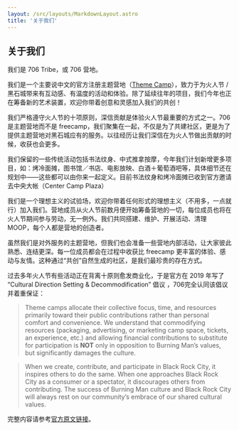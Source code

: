 ```yaml
---
layout: /src/layouts/MarkdownLayout.astro
title: '关于我们'
---
```


## 关于我们

我们是 706 Tribe，或 706 营地。

我们是一个主要说中文的官方注册主题营地（[Theme Camp](https://burningman.org/event/participate/camps/placement-process/criteria/#tc)），致力于为火人节 / 黑石城带来有互动感、有温度的活动和体验。除了延续往年的项目，我们今年也正在筹备新的艺术装置，欢迎你带着创意和灵感加入我们的共创！

我们严格遵守火人节的十项原则，深信贡献是体验火人节最重要的方式之一。706是主题营地而不是 freecamp，我们聚集在一起，不仅是为了共建社区，更是为了提供主题营地对黑石城应有的服务。以往经历让我们深信在为火人节做出贡献的时候，收获也会更多。

我们保留的一些传统活动包括书法纹身、中式推拿按摩，今年我们计划新增更多项目，如：烤冷面摊，图书馆／书店、电影放映、白酒＋葡萄酒吧等，具体细节还在规划中——这些都可以由你来一起定义。目前书法纹身和烤冷面摊已收到官方邀请去中央大帐（Center Camp Plaza）

我们是一个理想主义的试验场，欢迎你带着任何形式的理想主义（不用多，一点就行）加入我们。营地成员从火人节前数月便开始筹备营地的一切，每位成员也将在火人节期间参与劳动，无一例外。我们共同搭建、维护、开展活动、清理 MOOP，每个人都是营地的创造者。

虽然我们是对外服务的主题营地，但我们也会准备一些营地内部活动，让大家彼此熟悉、连结更深。每一位成员都会在过程中收获比 freecamp 更丰富的体验、感动与友情。这种通过“共创”自然生成的社区，是我们最珍贵的存在方式。

过去多年火人节有些活动正在背离十原则愈发商业化，于是官方在 2019 年写了 “Cultural Direction Setting & Decommodification” 倡议 ，706完全认同该倡议并着重保证：

> Theme camps allocate their collective focus, time, and resources primarily toward their public contributions rather than personal comfort and convenience. We understand that commodifying resources (packaging, advertising, or marketing camp space, tickets, an experience, etc.) and allowing financial contributions to substitute for participation is **NOT** only in opposition to Burning Man’s values, but significantly damages the culture.

> When we create, contribute, and participate in Black Rock City, it inspires others to do the same. When one approaches Black Rock City as a consumer or a spectator, it discourages others from contributing. The success of Burning Man culture and Black Rock City will always rest on our community’s embrace of our shared cultural values.

完整内容请参考[官方原文链接](https://burningman.org/event/participate/camps/cultural-direction-setting-decommodification/#Snapshot)。

